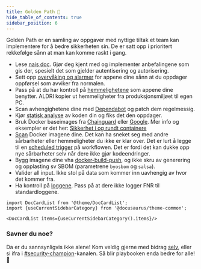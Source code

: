 ```yaml
---
title: Golden Path 📣
hide_table_of_contents: true
sidebar_position: 6
---
```


Golden Path er en samling av oppgaver med nyttige tiltak et team kan implementere for å bedre sikkerheten sin.
De er satt opp i prioritert rekkefølge sånn at man kan komme raskt i gang.

- Lese [nais doc](https://doc.nais.io/). Gjør deg kjent med og implementer anbefalingene som gis der, spesielt det som gjelder autentisering og autorisering.
- Sett opp [overvåking og alarmer](https://doc.nais.io/observability/) for appene dine sånn at du oppdager oppførsel som avviker fra normalen.
- Pass på at du har kontroll på [hemmelighetene](/docs/sikker-utvikling/hemmeligheter) som appene dine benytter. ALDRI kopier ut hemmeligheter fra produksjonsmiljøet til egen PC.
- Scan avhengighetene dine med [Dependabot](/docs/sikker-utvikling/tredjepartskode) og patch dem regelmessig.
- Kjør [statisk analyse](/docs/sikker-utvikling/kodeanalyse) av koden din og fiks det den oppdager.
- Bruk Docker baseimages fra [Chainguard](https://github.com/chainguard-images) eller [Google](https://github.com/GoogleContainerTools/distroless). Mer info og eksempler er det her: [Sikkerhet i og rundt containere](/docs/sikker-utvikling/containere)
- [Scan](/docs/verktoy/trivy) Docker imagene dine. Det kan ha sneket seg med andre sårbarheter eller hemmeligheter du ikke er klar over.
  Det er lurt å legge til en [scheduled trigger](https://docs.github.com/en/actions/using-workflows/events-that-trigger-workflows#schedule) på workflowen. Det er fordi det kan dukke opp nye sårbarheter selv når dere ikke gjør kodeendringer.
- Bygg imagene dine vha [docker-build-push](https://doc.nais.io/build/), og ikke skru av generering og opplasting sv SBOM (parametrene `byosbom` og `salsa`).
- Valider all input. Ikke stol på data som kommer inn uavhengig av hvor det kommer fra.
- Ha kontroll på [loggene](/docs/sikker-utvikling/logging). Pass på at dere ikke logger FNR til standardloggene.

```mdx-code-block
import DocCardList from '@theme/DocCardList';
import {useCurrentSidebarCategory} from '@docusaurus/theme-common';

<DocCardList items={useCurrentSidebarCategory().items}/>
```

### Savner du noe?

Da er du sannsynligvis ikke alene! Kom veldig gjerne med bidrag [selv](https://github.com/navikt/security-playbook),
eller si ifra i [#security-champion](https://nav-it.slack.com/archives/CN8N938K1)-kanalen.
Så blir playbooken enda bedre for alle! 🥰
